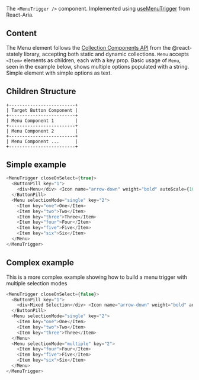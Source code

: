 The `<MenuTrigger />` component. Implemented using [useMenuTrigger](https://react-spectrum.adobe.com/react-aria/useMenuTrigger.html) from React-Aria.

## Content

The Menu element follows the [Collection Components API](https://react-spectrum.adobe.com/react-stately/collections.html) from the @react-stately library, accepting both static and dynamic collections. `Menu` accepts `<Item>` elements as children, each with a key prop. Basic usage of `Menu`, seen in the example below, shows multiple options populated with a string.
Simple element with simple options as text.

## Children Structure

```
+-------------------------+
| Target Button Component |
+-------------------------+
| Menu Component 1        |
+-------------------------+
| Menu Component 2        |
+-------------------------+
| Menu Component ...      |
+-------------------------+
```

## Simple example

```js
<MenuTrigger closeOnSelect={true}>
  <ButtonPill key="1">
    <div>Menu</div> <Icon name="arrow-down" weight="bold" autoScale={100} />
  </ButtonPill>
  <Menu selectionMode="single" key="2">
    <Item key="one">One</Item>
    <Item key="two">Two</Item>
    <Item key="three">Three</Item>
    <Item key="four">Four</Item>
    <Item key="five">Five</Item>
    <Item key="six">Six</Item>
  </Menu>
</MenuTrigger>
```

## Complex example

This is a more complex example showing how to build a menu trigger with multiple selection modes

```js
<MenuTrigger closeOnSelect={false}>
  <ButtonPill key="1">
    <div>Mixed Selection</div> <Icon name="arrow-down" weight="bold" autoScale={100} />
  </ButtonPill>
  <Menu selectionMode="single" key="2">
    <Item key="one">One</Item>
    <Item key="two">Two</Item>
    <Item key="three">Three</Item>
  </Menu>
  <Menu selectionMode="multiple" key="2">
    <Item key="four">Four</Item>
    <Item key="five">Five</Item>
    <Item key="six">Six</Item>
  </Menu>
</MenuTrigger>
```
